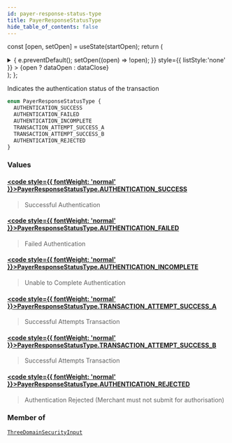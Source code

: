```yaml
---
id: payer-response-status-type
title: PayerResponseStatusType
hide_table_of_contents: false
---
```






const [open, setOpen] = useState(startOpen);
return (
<details {...(open ? { open: true } : {})} className="details" style={{ border:'none', boxShadow:'none', background:'var(--ifm-background-color)' }}>
<summary
onClick={(e) => {
e.preventDefault();
setOpen((open) => !open);
}}
style={{ listStyle:'none' }} >
{open ? dataOpen : dataClose}
</summary>
{open && children}
</details>
);
};

Indicates the authentication status of the transaction

```graphql
enum PayerResponseStatusType {
  AUTHENTICATION_SUCCESS
  AUTHENTICATION_FAILED
  AUTHENTICATION_INCOMPLETE
  TRANSACTION_ATTEMPT_SUCCESS_A
  TRANSACTION_ATTEMPT_SUCCESS_B
  AUTHENTICATION_REJECTED
}
```

### Values

#### [<code style={{ fontWeight: 'normal' }}>PayerResponseStatusType.<b>AUTHENTICATION_SUCCESS</b></code>](#)

> Successful Authentication

#### [<code style={{ fontWeight: 'normal' }}>PayerResponseStatusType.<b>AUTHENTICATION_FAILED</b></code>](#)

> Failed Authentication

#### [<code style={{ fontWeight: 'normal' }}>PayerResponseStatusType.<b>AUTHENTICATION_INCOMPLETE</b></code>](#)

> Unable to Complete Authentication

#### [<code style={{ fontWeight: 'normal' }}>PayerResponseStatusType.<b>TRANSACTION_ATTEMPT_SUCCESS_A</b></code>](#)

> Successful Attempts Transaction

#### [<code style={{ fontWeight: 'normal' }}>PayerResponseStatusType.<b>TRANSACTION_ATTEMPT_SUCCESS_B</b></code>](#)

> Successful Attempts Transaction

#### [<code style={{ fontWeight: 'normal' }}>PayerResponseStatusType.<b>AUTHENTICATION_REJECTED</b></code>](#)

> Authentication Rejected (Merchant must not submit for authorisation)

### Member of

[`ThreeDomainSecurityInput`](/api/inputs/three-domain-security-input) <Badge class="badge badge--secondary" text="input"/>

